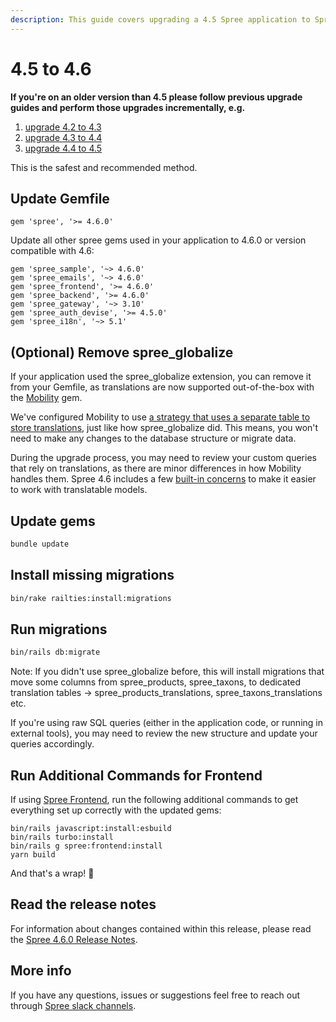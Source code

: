 ```yaml
---
description: This guide covers upgrading a 4.5 Spree application to Spree 4.6.
---
```


# 4.5 to 4.6

**If you're on an older version than 4.5 please follow previous upgrade guides and perform those upgrades incrementally, e.g.**

1. [upgrade 4.2 to 4.3](fout-dot-two-to-four-dot-three)
2. [upgrade 4.3 to 4.4](https://docs.spreecommerce.org/developer/upgrades/upgrades/4.3-to-4.4)
3. [upgrade 4.4 to 4.5](4.4-to-4.5)

This is the safest and recommended method.

## Update Gemfile

```
gem 'spree', '>= 4.6.0'
```

Update all other spree gems used in your application to 4.6.0 or version compatible with 4.6:

```
gem 'spree_sample', '~> 4.6.0'
gem 'spree_emails', '~> 4.6.0'
gem 'spree_frontend', '>= 4.6.0'
gem 'spree_backend', '>= 4.6.0'
gem 'spree_gateway', '~> 3.10'
gem 'spree_auth_devise', '>= 4.5.0'
gem 'spree_i18n', '~> 5.1'
```

## (Optional) Remove spree\_globalize

If your application used the spree\_globalize extension, you can remove it from your Gemfile, as translations are now supported out-of-the-box with the [Mobility](https://github.com/shioyama/mobility) gem.

We've configured Mobility to use [a strategy that uses a separate table to store translations](https://dejimata.com/2017/3/3/translating-with-mobility#strategy-2), just like how spree\_globalize did. This means, you won't need to make any changes to the database structure or migrate data.

During the upgrade process, you may need to review your custom queries that rely on translations, as there are minor differences in how Mobility handles them. Spree 4.6 includes a few [built-in concerns](../../customization/i18n) to make it easier to work with translatable models.

## Update gems

```bash
bundle update
```

## Install missing migrations

```bash
bin/rake railties:install:migrations
```

## Run migrations

```bash
bin/rails db:migrate
```

Note: If you didn't use spree\_globalize before, this will install migrations that move some columns from spree\_products, spree\_taxons, to dedicated translation tables -> spree\_products\_translations, spree\_taxons\_translations etc.

If you're using raw SQL queries (either in the application code, or running in external tools), you may need to review the new structure and update your queries accordingly.

## Run Additional Commands for Frontend

If using [Spree Frontend](https://github.com/spree/spree\_legacy\_frontend), run the following additional commands to get everything set up correctly with the updated gems:

```
bin/rails javascript:install:esbuild
bin/rails turbo:install
bin/rails g spree:frontend:install
yarn build
```

And that's a wrap! :tada:

## Read the release notes

For information about changes contained within this release, please read the [Spree 4.6.0 Release Notes](https://github.com/spree/spree/releases/tag/v4.6.0).

## More info

If you have any questions, issues or suggestions feel free to reach out through [Spree slack channels](http://slack.spreecommerce.org/).

